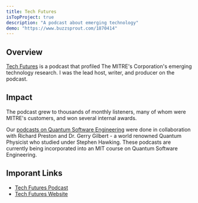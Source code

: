 ```yaml
---
title: Tech Futures
isTopProject: true
description: "A podcast about emerging technology"
demo: "https://www.buzzsprout.com/1870414"
---
```


## Overview

[Tech Futures](https://www.buzzsprout.com/1870414) is a podcast that profiled The MITRE's Corporation's emerging 
technology research. I was the lead host, writer, and producer on the podcast.

## Impact

The podcast grew to thousands of monthly listeners, many of whom were MITRE's
customers, and won several internal awards.   

Our [podcasts on Quantum Software Engineering](https://mitrestechfuturespodcast.buzzsprout.com/1870414/11071256-quantum-software-engineering) 
were done in collaboration with Richard Preston and Dr. Gerry
Gilbert - a world renowned Quantum Physicist who studied under Stephen Hawking.
These podcasts are currently being incorporated into an MIT course on Quantum Software
Engineering.

## Imporant Links

* [Tech Futures Podcast](https://www.buzzsprout.com/1870414)
* [Tech Futures Website](https://techfutures.mitre.org/)


